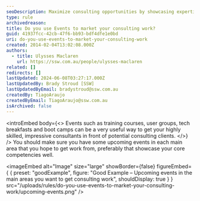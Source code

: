 ```yaml
---
seoDescription: Maximize consulting opportunities by showcasing expertise through events such as training courses and tech breakfasts.
type: rule
archivedreason:
title: Do you use Events to market your consulting work?
guid: 41937fcc-42cb-47f6-bb93-bdf4dfe1e0bd
uri: do-you-use-events-to-market-your-consulting-work
created: 2014-02-04T13:02:08.000Z
authors:
  - title: Ulysses Maclaren
    url: https://ssw.com.au/people/ulysses-maclaren
related: []
redirects: []
lastUpdated: 2024-06-08T03:27:17.000Z
lastUpdatedBy: Brady Stroud [SSW]
lastUpdatedByEmail: bradystroud@ssw.com.au
createdBy: TiagoAraujo
createdByEmail: TiagoAraujo@ssw.com.au
isArchived: false
---
```


<introEmbed
  body={<>
Events such as training courses, user groups, tech breakfasts and boot camps can be a very useful way to get your highly skilled, impressive consultants in front of potential consulting clients.
  </>}
/>
You should make sure you have some upcoming events in each main area that you hope to get work from, preferably that showcase your core competencies well.

<imageEmbed
  alt="Image"
  size="large"
  showBorder={false}
  figureEmbed={ {
    preset: "goodExample",
    figure: "Good Example – Upcoming events in the main areas you want to get consulting work",
    shouldDisplay: true
  } }
  src="/uploads/rules/do-you-use-events-to-market-your-consulting-work/upcoming-events.png"
/>
